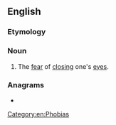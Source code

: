 ==English==

===Etymology===
{{confix|en|opto|phobia}}

===Noun===
{{en-noun|-}}

# The [[fear]] of [[closing]] one's [[eyes]].

===Anagrams===
* {{anagrams|en|a=abhioooppt|topophobia}}

[[Category:en:Phobias]]